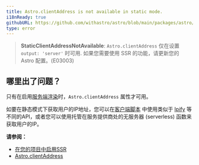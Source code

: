 ```yaml
---
title: Astro.clientAddress is not available in static mode.
i18nReady: true
githubURL: https://github.com/withastro/astro/blob/main/packages/astro/src/core/errors/errors-data.ts
type: error
---
```


> **StaticClientAddressNotAvailable**: `Astro.clientAddress` 仅在设置 `output: 'server'` 时可用. 如果您需要使用 SSR 的功能，请更新您的 Astro 配置。(E03003)

## 哪里出了问题？
只有在启用[服务端渲染](/zh-cn/guides/server-side-rendering/)时，`Astro.clientAddress` 属性才可用。

如要在静态模式下获取用户的IP地址，您可以在[客户端脚本](/zh-cn/core-concepts/astro-components/#客户端脚本) 中使用类似于 [Ipify](https://www.ipify.org/) 等不同的API，或者您可以使用托管在服务提供商处的无服务器 (serverless) 函数来获取用户的IP。

**请参阅：**
-  [在您的项目中启用SSR](/zh-cn/guides/server-side-rendering/#启用-ssr)
-  [Astro.clientAddress](/zh-cn/reference/api-reference/#astroclientaddress)


